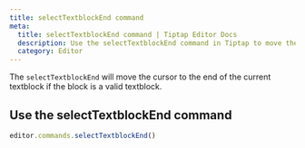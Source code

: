 ```yaml
---
title: selectTextblockEnd command
meta:
  title: selectTextblockEnd command | Tiptap Editor Docs
  description: Use the selectTextblockEnd command in Tiptap to move the cursor to the end of the current textblock. Learn more in our docs!
  category: Editor
---
```


The `selectTextblockEnd` will move the cursor to the end of the current textblock if the block is a valid textblock.

## Use the selectTextblockEnd command

```js
editor.commands.selectTextblockEnd()
```
